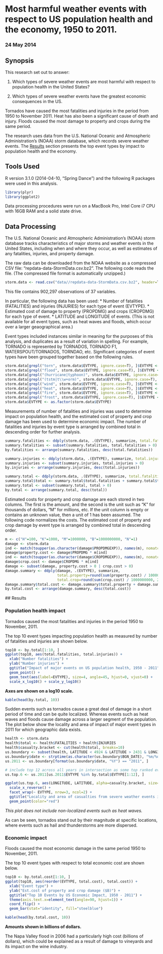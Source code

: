 # Most harmful weather events with respect to US population health and the economy, 1950 to 2011.

### 24 May 2014

## Synopsis

This research set out to answer:

1. Which types of severe weather events are most harmful with respect to population health in the United States?

1. Which types of severe weather events have the greatest economic consequences in the US.

Tornados have caused the most fatalities and injuries in the period from 1950 to November 2011. Heat has also been a significant cause of death and injury. Floods caused the most damage to property and crops during the same period.

The research uses data from the U.S. National Oceanic and Atmospheric Administration's (NOAA) storm database, which records severe weather events. The [Results](#results) section presents the top event types by impact to population health and the economy.

## Tools Used

R version 3.1.0 (2014-04-10, "Spring Dance") and the following R packages were used in this analysis.

```r
library(plyr)
library(ggplot2)
```

Data processing procedures were run on a MacBook Pro, Intel Core i7 CPU with 16GB RAM and a solid state drive.

## Data Processing

The U.S. National Oceanic and Atmospheric Administration's (NOAA) storm database tracks characteristics of major storms and weather events in the United States, including when and where they occur, as well as estimates of any fatalities, injuries, and property damage.

The raw data can be downloaded from the NOAA website as a compressed CSV file: "repdata-data-StormData.csv.bz2". The following code reads the file. (The compressed file format is automatically unzipped.)

```r
storm.data <- read.csv("data//repdata-data-StormData.csv.bz2", header=T, nrows=902298, stringsAsFactors=F)
```

This file contains 902,297 observations of 37 variables.

In particular, the following data has been used:
* Number of fatalities (FATALITIES) and injuries (INJURIES) for each type of event (EVTYPE).
* Estimated cost of damage to property (PROPDMG) and crops (CROPDMG) for each type of event.
* LATITUDE and LONGITUDE of events. (This is not available for all event types, such as heat waves and floods, which occur over a larger geaographical area.)

Event types included instances similar in meaning for the purposes of this analysis, and duplicates as a result of variation in spelling. For example, TORNADO is represented by TORNADOS, TORNADO F1, WATERSPOUT/TORNADOS, TORNDAO, etc. Significant categories of event types have been grouped together based on the following rules.

```r
storm.data[grepl("torn", storm.data$EVTYPE, ignore.case=T), ]$EVTYPE <- "TORNADO"
storm.data[grepl("flood", storm.data$EVTYPE, ignore.case=T), ]$EVTYPE <- "FLOOD"
storm.data[grepl("(hurricane|typhoon)", storm.data$EVTYPE, ignore.case=T), ]$EVTYPE <- "HURRICANE"
storm.data[grepl("(tstm|t\\w+orm)", storm.data$EVTYPE, ignore.case=T), ]$EVTYPE <- "THUNDERSTORM"
storm.data[grepl("wind", storm.data$EVTYPE, ignore.case=T), ]$EVTYPE <- "WINDS"
storm.data[grepl("heat", storm.data$EVTYPE, ignore.case=T), ]$EVTYPE <- "HEAT"
storm.data[grepl("fire", storm.data$EVTYPE, ignore.case=T), ]$EVTYPE <- "FIRE"
storm.data[grepl("frost", storm.data$EVTYPE, ignore.case=T), ]$EVTYPE <- "FROST"
storm.data$EVTYPE <- as.factor(storm.data$EVTYPE)
```

Measurements of number of fatalities and injuries was used to determine impact on population health, and the estimated cost of property and crop damage has been used to determine economic impact. The number of fatalities and injuries by event type is arranged by combined total in descending order for further analysis.

```r
summary.fatalities <- ddply(storm.data, .(EVTYPE), summarize, total.fatalities=sum(FATALITIES))
summary.fatalities <- subset(summary.fatalities, total.fatalities > 0)
by.fatalities <- arrange(summary.fatalities, desc(total.fatalities))

summary.injuries <- ddply(storm.data, .(EVTYPE), summarize, total.injuries=sum(INJURIES))
summary.injuries <- subset(summary.injuries, total.injuries > 0)
by.injuries <- arrange(summary.injuries, desc(total.injuries))

summary.total <- ddply(storm.data, .(EVTYPE), summarize, total.fatalities=sum(FATALITIES), total.injuries=sum(INJURIES))
summary.total$total <- summary.total$total.fatalities + summary.total$total.injuries
summary.total <- subset(summary.total, total > 0)
by.total <- arrange(summary.total, desc(total))
```

Estimated costs for property and crop damage are each stored in two columns. The first is the amount, and the second is the unit such as "K" for thousands of dollars, "M" for millions, etc. If the unit column is empty or contains an unknown value, then a unit of 1 has been assumed. The following code normalizes the costs. The estimated cost of property and crop damage by event type is arranged by combined total in descending order.

```r
m <- c("H"=100, "K"=1000, "M"=1000000, "B"=1000000000, "N"=1)
damage <- storm.data
ind <- match(toupper(as.character(damage$PROPDMGEXP)), names(m), nomatch=5)
damage$property.cost <- damage$PROPDMG * m[ind]
ind <- match(toupper(as.character(damage$CROPDMGEXP)), names(m), nomatch=5)
damage$crop.cost <- damage$CROPDMG * m[ind]
damage <- subset(damage, property.cost > 0 | crop.cost > 0)
damage.summary <- ddply(damage, .(EVTYPE), summarize,
                        total.property=round(sum(property.cost) / 1000000000, 2),
                        total.crop=round(sum(crop.cost) / 1000000000, 2))
damage.summary$total.cost <- damage.summary$total.property + damage.summary$total.crop
by.total.cost <- arrange(damage.summary, desc(total.cost))
```

<a name="results"></a>
## Results

### Population health impact

Tornados caused the most fatalities and injuries in the period 1950 to November, 2011.

The top 10 event types impacting population health as measured by number of fatalities and injuries are shown below.

```r
top10 <- by.total[1:10, ]
ggplot(top10, aes(total.fatalities, total.injuries)) +
  xlab("Number fatalities") +
  ylab("Number injuries") +
  ggtitle("Impact of major events on US population health, 1950 - 2011") +
  geom_point() +
  geom_text(aes(label=EVTYPE), size=4, angle=45, hjust=0, vjust=0) +
  scale_x_log10() + scale_y_log10()
```
**Axes are shown on a log10 scale.**

<a name="top10health"></a>

```r
kable(head(by.total, 10))
```

Sudden events such as tornados cause a great deal of damage in a short period of time and can be quite localized. Whereas events such as heat waves and floods cause damage across a larger segment of the population. The plot below show the locality and area of impact of major event types in 2011 for which geographic data exists.

```r
health <- storm.data
health$total <- health$FATALITIES + health$INJURIES
health$casualty.bracket <- cut(health$total, breaks=10)
us.boundary <- subset(health, LATITUDE < 4924 & LATITUDE > 2431 & LONGITUDE > 6657 & LONGITUDE <  12446)
us.boundary$date <- strptime(as.character(us.boundary$BGN_DATE), "%m/%d/%Y %H:%M:%S")
us.2011 <- us.boundary[format(us.boundary$date, "%Y") == "2011", ]

# include top 12 across all years in intersection as some top ranked event types do not have geo data points
us.top.6 <- us.2011[us.2011$EVTYPE %in% by.total$EVTYPE[1:12], ]

ggplot(us.top.6, aes(LONGITUDE, LATITUDE, alpha=casualty.bracket, size=casualty.bracket)) +
  scale_x_reverse() +
  facet_wrap(~ EVTYPE, nrow=3, ncol=2) +
  ggtitle("Locality and area of casualties from severe weather events in 2011") +
  geom_point(color="red")
```

*This plot does not include non-localized events such as heat waves.*

As can be seen, tornados stand out by their magnitude at specific locations, where events such as hail and thunderstorms are more dispersed.

### Economic impact

Floods caused the most economic damage in the same period 1950 to November, 2011.

The top 10 event types with respect to total economic cost are shown below.

```r
top10 <- by.total.cost[1:10, ]
ggplot(top10, aes(reorder(EVTYPE, total.cost), total.cost)) +
  xlab("Event type") +
  ylab("Est.cost of property and crop damage ($B)") +
  ggtitle("Top 10 Events by US Economic Impact, 1950 - 2011") +
  theme(axis.text.x=element_text(angle=90, hjust=1)) +
  coord_flip() +
  geom_bar(stat="identity", fill="steelblue")
```

```r
kable(head(by.total.cost, 10))
```
**Amounts shown in billions of dollars.**

The Napa Valley flood in 2006 had a particularly high cost (billions of dollars), which could be explained as a result of damage to vineyards and its impact on the wine industry.